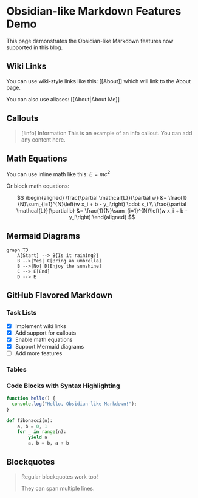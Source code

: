 # Obsidian-like Markdown Features Demo

This page demonstrates the Obsidian-like Markdown features now supported in this blog.

## Wiki Links

You can use wiki-style links like this: [[About]] which will link to the About page.

You can also use aliases: [[About|About Me]]

## Callouts
> [!info] Information
> This is an example of an info callout. You can add any content here.

## Math Equations

You can use inline math like this: $E = mc^2$

Or block math equations:

$$
\begin{aligned}
\frac{\partial \mathcal{L}}{\partial w} &= \frac{1}{N}\sum_{i=1}^{N}\left(w x_i + b - y_i\right) \cdot x_i \\
\frac{\partial \mathcal{L}}{\partial b} &= \frac{1}{N}\sum_{i=1}^{N}\left(w x_i + b - y_i\right)
\end{aligned}
$$

## Mermaid Diagrams

```mermaid
graph TD
    A[Start] --> B{Is it raining?}
    B -->|Yes| C[Bring an umbrella]
    B -->|No| D[Enjoy the sunshine]
    C --> E[End]
    D --> E
```

## GitHub Flavored Markdown

### Task Lists

- [x] Implement wiki links
- [x] Add support for callouts
- [x] Enable math equations
- [x] Support Mermaid diagrams
- [ ] Add more features

### Tables


### Code Blocks with Syntax Highlighting

```javascript
function hello() {
  console.log("Hello, Obsidian-like Markdown!");
}
```

```python
def fibonacci(n):
    a, b = 0, 1
    for _ in range(n):
        yield a
        a, b = b, a + b
```

## Blockquotes

> Regular blockquotes work too!
> 
> They can span multiple lines.

